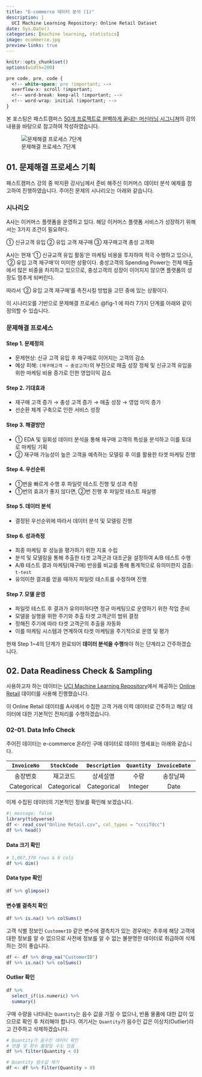 ```yaml
---
title: "E-commerce 데이터 분석 (1)"
description: |
  UCI Machine Learning Repository: Online Retail Dataset
date: Sys.Date()
categories: [machine learning, statistics]
image: ecommerce.jpg
preview-links: true
---
```



```r
knitr::opts_chunk$set()
options(width=200)
```

```css
pre code, pre, code {
  <!-- white-space: pre !important; -->
  overflow-x: scroll !important;
  <!-- word-break: keep-all !important; -->
  <!-- word-wrap: initial !important; -->
}
```

본 포스팅은 패스트캠퍼스 [50개 프로젝트로 완벽하게 끝내는 머신러닝 시그니쳐](https://fastcampus.co.kr/data_online_msignature)의 강의내용을 바탕으로 참고하여 작성하였습니다.

![문제해결 프로세스 7단계](seven-step-problem-solving-process.png){#fig-1}

## 01. 문제해결 프로세스 기획{#sec-1}

패스트캠퍼스 강의 중 박지환 강사님께서 준비 해주신 이커머스 데이터 분석 예제를 참고하여 진행하였습니다. 주어진 문제의 시나리오는 아래와 같습니다.

:::{.callout-note icon=false}
### 시나리오

A사는 이커머스 플랫폼을 운영하고 있다. 해당 이커머스 플랫폼 서비스가 성장하기 위해서는 3가지 조건이 필요하다.

① 신규고객 유입 ② 유입 고객 재구매 ③ 재구매고객 충성 고객화


A사는 현재 '① 신규교객 유입 활동'은 마케팅 비용을 투자하여 적극 수행하고 있으나, '② 유입 고객 재구매'이 미미한 상황이다.
충성고객의 Spending Power는 전체 매출에서 많은 비중을 차지하고 있으므로, 충성고객의 성장이 이어지지 않으면 플랫폼의 성장도 멈추게 되버린다.

따라서 '② 유입 고객 재구매'를 촉진시킬 방법을 고민 중에 있는 상황이다.
:::

이 시나리오를 기반으로 문제해결 프로세스 @fig-1 에 따라 7가지 단계를 아래와 같이 정의할 수 있습니다. 

:::{.callout-note icon=false}
### 문제해결 프로세스

#### Step 1. 문제정의

* 문제현상: 신규 고객 유입 후 재구매로 이어지는 고객의 감소
* 예상 피해: `(재구매고객 → 충성고객)`의 부진으로 매출 성장 정체 및 신규고객 유입을 위한 마케팅 비용 증가로 인한 영업이익 감소

#### Step 2. 기대효과 

* 재구매 고객 증가 → 충성 고객 증가 → 매출 성장 → 영업 이익 증가
* 선순환 체계 구축으로 인한 서비스 성장

#### Step 3. 해결방안

* ① EDA 및 일회성 데이터 분석을 통해 재구매 고객의 특성을 분석하고 이를 토대로 마케팅 기획
* ② 재구매 가능성이 높은 고객을 예측하는 모델링 후 이를 활용한 타겟 마케팅 진행

#### Step 4. 우선순위

* ①번을 빠르게 수행 후 파일럿 테스트 진행 및 성과 측정
* ①번의 효과가 좋지 않다면, ②번 진행 후 파일럿 테스트  재실행

#### Step 5. 데이터 분석

* 결정된 우선순위에 따라서 데이터 분석 및 모델링 진행

#### Step 6. 성과측정

* 최종 마케팅 후 성능을 평가하기 위한 지표 수립
* 분석 및 모델링을 통해 추출한 타겟 고객군과 대조군을 설정하여 A/B 테스트 수행
* A/B 테스트 결과 마케팅(재구매) 반응률 비교를 통해 통계적으로 유의미한지 검증: `t-test`
* 유의미한 결과를 얻을 때까지 파일럿 테스트를 수정하며 진행

#### Step 7. 모델 운영

* 파일럿 테스트 후 결과가 유의미하다면 정규 마케팅으로 운영하기 위한 작업 준비
* 모델을 실행을 위한 주기와 추출 타겟 고객군의 범위 결정
* 정해진 주기에 따라 타겟 고객군의 추출을 자동화
* 이를 마케팅 시스템과 연계하여 타겟 마케팅을 주기적으로 운영 및 평가
:::

현재 Step 1~4의 단계가 완료되어 **데이터 분석을 수행**해야 하는 단계라고 간주하겠습니다. 

## 02. Data Readiness Check & Sampling

사용하고자 하는 데이터는 [UCI Machine Learning Repository](https://archive.ics.uci.edu/)에서 제공하는 [Online Retail](https://archive.ics.uci.edu/datasets?search=Online+Retail) 데이터를 사용해 진행했습니다. 

이 Online Retail 데이터를 A사에서 수집한 고객 거래 이력 데이터로 간주하고 해당 데이터에 대한 기본적인 전처리를 수행하겠습니다.

### 02-01. Data Info Check

주어진 데이터는 e-commerce 온라인 구매 데이터로 데이터 명세표는 아래와 같습니다.

|`InvoiceNo`|`StockCode`|`Description`|`Quantity`|`InvoiceDate`|`UnitPrice`|`CustomerID`|`Country`|
|:---:|:---:|:---:|:---:|:---:|:---:|:---:|:---:|
|송장번호|재고코드|상세설명|수량|송장날짜|개당가격|고객ID|국가|
|Categorical|Categorical|Categorical|Integer|Date|Continuous|Categorical|Categorical|

이제 수집된 데이터의 기본적인 정보를 확인해 보겠습니다.


```r
#| message: false
library(tidyverse)
df <- read_csv("Online Retail.csv", col_types = "ccciTdcc")
df %>% head()
```
#### **Data 크기 확인**

```r
# 1,067,370 rows & 8 cols
df %>% dim()
```

#### **Data type 확인**

```r
df %>% glimpse()
```

#### **변수별 결측치 확인**

```r
df %>% is.na() %>% colSums()
```

고객 식별 정보인 `CustomerID` 같은 변수에 결측치가 있는 경우에는 추후에 해당 고객에 대한 정보를 알 수 없으므로 사전에 정보를 알 수 없는 불분명한 데이터로 취급하여 삭제하는 것이 좋습니다.

```r
df <- df %>% drop_na("CustomerID")
df %>% is.na() %>% colSums()
```

#### **Outlier 확인**

```r
df %>% 
  select_if(is.numeric) %>% 
  summary()
```

구매 수량을 나타내는 `Quantity`는 음수 값을 가질 수 없으나, 반품 물품에 대한 값이 있으므로 확인 후 처리해야 합니다. 여기서는 `Quantity`가 음수인 값은 이상치(Outlier)라고 간주하고 삭제하겠습니다.

```r
# Quantity가 음수인 데이터 확인 
# 반품 및 회수 물량일 수도 있음
df %>% filter(Quantity < 0)
```
```r
# Quantity 음수값 제거
df <- df %>% filter(Quantity > 0)
```


